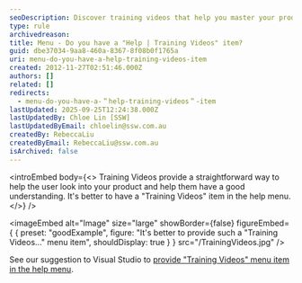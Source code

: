 ```yaml
---
seoDescription: Discover training videos that help you master your product and gain a deeper understanding with ease.
type: rule
archivedreason:
title: Menu - Do you have a "Help | Training Videos" item?
guid: dbe37034-9aa8-460a-8367-8f08b0f1765a
uri: menu-do-you-have-a-help-training-videos-item
created: 2012-11-27T02:51:46.000Z
authors: []
related: []
redirects:
  - menu-do-you-have-a-＂help-training-videos＂-item
lastUpdated: 2025-09-25T12:24:38.000Z
lastUpdatedBy: Chloe Lin [SSW]
lastUpdatedByEmail: chloelin@ssw.com.au
createdBy: RebeccaLiu
createdByEmail: RebeccaLiu@ssw.com.au
isArchived: false
---
```


<introEmbed
  body={<>
Training Videos provide a straightforward way to help the user look into your product and help them have a good understanding. It's better to have a "Training Videos" item in the help menu.
  </>}
/>

<imageEmbed
  alt="Image"
  size="large"
  showBorder={false}
  figureEmbed={ {
    preset: "goodExample",
    figure: "It's better to provide such a \"Training Videos...\" menu item",
    shouldDisplay: true
  } }
  src="/TrainingVideos.jpg"
/>


See our suggestion to Visual Studio to [provide "Training Videos" menu item in the help menu](http://www.ssw.com.au/ssw/Standards/BetterSoftwareSuggestions/VisualStudio.aspx#TrainingVideos).
